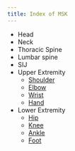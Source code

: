 ```yaml
---
title: Index of MSK
---
```


- Head 
- Neck
- Thoracic Spine
- Lumbar spine
- SIJ
- Upper Extremity
    - <a href="{{< ref-shoulder-msk.path >}}">Shoulder</a>
    - <a href="{{< ref-elbow-msk.path >}}">Elbow</a>
    - <a href="{{< ref-wrist-msk.path >}}">Wrist</a>
    - <a href="{{< ref-hand-msk.path >}}">Hand</a>
- Lower Extremity
    - <a href="{{< ref-hip-msk.path >}}">Hip</a>
    - <a href="{{< ref-knee-msk.path >}}">Knee</a>
    - <a href="{{< ref-ankle-msk.path >}}">Ankle</a>
    - <a href="{{< ref-foot-msk.path >}}">Foot</a>